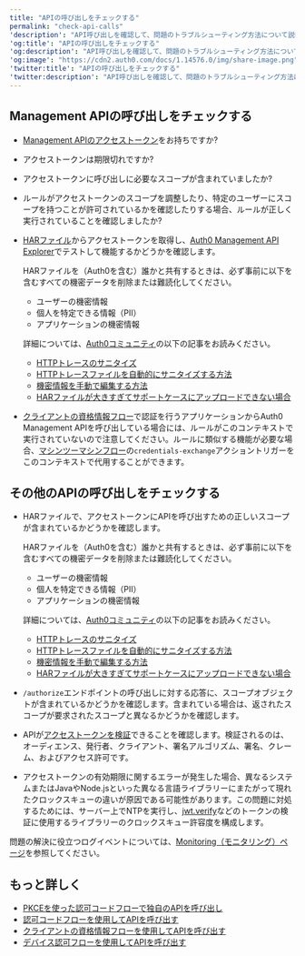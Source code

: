 ```yaml
---
title: "APIの呼び出しをチェックする"
permalink: "check-api-calls"
'description': "API呼び出しを確認して、問題のトラブルシューティング方法について説明します。"
'og:title': "APIの呼び出しをチェックする"
'og:description': "API呼び出しを確認して、問題のトラブルシューティング方法について説明します。"
'og:image': "https://cdn2.auth0.com/docs/1.14576.0/img/share-image.png"
'twitter:title': "APIの呼び出しをチェックする"
'twitter:description': "API呼び出しを確認して、問題のトラブルシューティング方法について説明します。"
---
```


## Management APIの呼び出しをチェックする

* [Management APIのアクセストークン](/ja-jp/secure/tokens/access-tokens/management-api-access-tokens)をお持ちですか?
* アクセストークンは期限切れですか?
* アクセストークンに呼び出しに必要なスコープが含まれていましたか?
* ルールがアクセストークンのスコープを調整したり、特定のユーザーにスコープを持つことが許可されているかを確認したりする場合、ルールが正しく実行されていることを確認しましたか?
* [HARファイル](/ja-jp/troubleshoot/troubleshooting-tools/generate-and-analyze-har-files)からアクセストークンを取得し、[Auth0 Management API Explorer](/api/management/v2)でテストして機能するかどうかを確認します。

  <Warning>

  HARファイルを（Auth0を含む）誰かと共有するときは、必ず事前に以下を含むすべての機密データを削除または難読化してください。

  + ユーザーの機密情報
  + 個人を特定できる情報（PII）
  + アプリケーションの機密情報

  詳細については、[Auth0コミュニティ](https://community.auth0.com)の以下の記事をお読みください。

  + [HTTPトレースのサニタイズ](https://community.auth0.com/t/sanitizing-http-traces/119488)
  + [HTTPトレースファイルを自動的にサニタイズする方法](https://community.auth0.com/t/how-to-sanitize-a-http-trace-file-automatically/120583)
  + [機密情報を手動で編集する方法](https://community.auth0.com/t/how-to-manually-redact-sensitive-information/122554)
  + [HARファイルが大きすぎてサポートケースにアップロードできない場合](https://community.auth0.com/t/har-file-is-too-large-to-upload-to-the-support-case/122488)
  </Warning>

* [クライアントの資格情報フロー](/ja-jp/get-started/authentication-and-authorization-flow/client-credentials-flow)で認証を行うアプリケーションからAuth0 <Tooltip data-tooltip-id="react-containers-DefinitionTooltip-0" href="/ja-jp/glossary?term=management-api" tip="Management API: 顧客が管理タスクを実行できるようにするための製品。" cta="用語集の表示">Management API</Tooltip>を呼び出している場合には、ルールがこのコンテキストで実行されていないので注意してください。ルールに類似する機能が必要な場合、[マシンツーマシンフロー](/ja-jp/customize/actions/explore-triggers/machine-to-machine-trigger)の`credentials-exchange`アクショントリガーをこのコンテキストで代用することができます。

## その他のAPIの呼び出しをチェックする

* HARファイルで、アクセストークンにAPIを呼び出すための正しいスコープが含まれているかどうかを確認します。

  <Warning>

  HARファイルを（Auth0を含む）誰かと共有するときは、必ず事前に以下を含むすべての機密データを削除または難読化してください。

  + ユーザーの機密情報
  + 個人を特定できる情報（PII）
  + アプリケーションの機密情報

  詳細については、[Auth0コミュニティ](https://community.auth0.com)の以下の記事をお読みください。

  + [HTTPトレースのサニタイズ](https://community.auth0.com/t/sanitizing-http-traces/119488)
  + [HTTPトレースファイルを自動的にサニタイズする方法](https://community.auth0.com/t/how-to-sanitize-a-http-trace-file-automatically/120583)
  + [機密情報を手動で編集する方法](https://community.auth0.com/t/how-to-manually-redact-sensitive-information/122554)
  + [HARファイルが大きすぎてサポートケースにアップロードできない場合](https://community.auth0.com/t/har-file-is-too-large-to-upload-to-the-support-case/122488)
  </Warning>

* `/authorize`エンドポイントの呼び出しに対する応答に、スコープオブジェクトが含まれているかどうかを確認します。含まれている場合は、返されたスコープが要求されたスコープと異なるかどうかを確認します。
* APIが[アクセストークンを検証](/ja-jp/secure/tokens/access-tokens/validate-access-tokens)できることを確認します。検証されるのは、オーディエンス、発行者、クライアント、署名アルゴリズム、署名、クレーム、およびアクセス許可です。
* アクセストークンの有効期限に関するエラーが発生した場合、異なるシステムまたはJavaやNode.jsといった異なる言語ライブラリーにまたがって現れたクロックスキューの違いが原因である可能性があります。この問題に対処するためには、サーバー上でNTPを実行し、[jwt.verify](https://github.com/auth0/node-jsonwebtoken#jwtverifytoken-secretorpublickey-options-callback)などのトークンの検証に使用するライブラリーのクロックスキュー許容度を構成します。

<Note>

問題の解決に役立つログイベントについては、[Monitoring（モニタリング）ページ](/ja-jp/deploy-monitor/monitor)を参照してください。

</Note>

## もっと詳しく

* [PKCEを使った認可コードフローで独自のAPIを呼び出し](/ja-jp/get-started/authentication-and-authorization-flow/authorization-code-flow-with-pkce/call-your-api-using-the-authorization-code-flow-with-pkce)
* [認可コードフローを使用してAPIを呼び出す](/ja-jp/get-started/authentication-and-authorization-flow/authorization-code-flow/call-your-api-using-the-authorization-code-flow)
* [クライアントの資格情報フローを使用してAPIを呼び出す](/ja-jp/get-started/authentication-and-authorization-flow/client-credentials-flow/call-your-api-using-the-client-credentials-flow)
* [デバイス認可フローを使用してAPIを呼び出す](/ja-jp/get-started/authentication-and-authorization-flow/device-authorization-flow/call-your-api-using-the-device-authorization-flow)